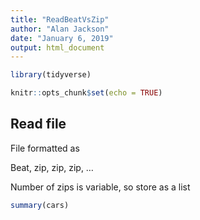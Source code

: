 ```yaml
---
title: "ReadBeatVsZip"
author: "Alan Jackson"
date: "January 6, 2019"
output: html_document
---
```


```r
library(tidyverse)

knitr::opts_chunk$set(echo = TRUE)
```

## Read file

File formatted as

Beat, zip, zip, zip, ...

Number of zips is variable, so store as a list

```r
summary(cars)
```

